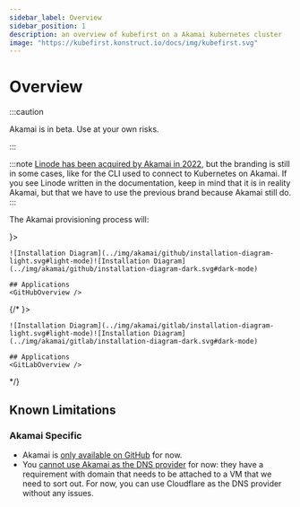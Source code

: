 ```yaml
---
sidebar_label: Overview
sidebar_position: 1
description: an overview of kubefirst on a Akamai kubernetes cluster
image: "https://kubefirst.konstruct.io/docs/img/kubefirst.svg"
---
```



<div class="cloud_logo">
  <AkamaiLogo width="200px" alt="Akamai Logo" />
</div>

# Overview

:::caution

Akamai is in beta. Use at your own risks.

:::

:::note
[Linode has been acquired by Akamai in 2022](https://www.akamai.com/newsroom/press-release/akamai-completes-acquisition-of-linode), but the branding is still in some cases, like for the CLI used to connect to Kubernetes on Akamai. If you see Linode written in the documentation, keep in mind that it is in reality Akamai, but that we have to use the previous brand because Akamai still do.
:::

The Akamai provisioning process will:
<CommonProvisionProcess 
    firstitem="Create a Kubernetes management cluster in the Akamai cloud."
    seconditem="Create three virtual workload clusters for each default environment (development, staging & production)."
/>

<Tabs groupId="git_provider" defaultValue="github" queryString>
  <TabItem attributes={{ className: styles.github }} value="github" label={ <GitHubLogo /> }>

    ![Installation Diagram](../img/akamai/github/installation-diagram-light.svg#light-mode)![Installation Diagram](../img/akamai/github/installation-diagram-dark.svg#dark-mode)

    ## Applications
    <GitHubOverview />

  </TabItem>
  <!-- markdownlint-disable MD049 -->
  {/*<TabItem value="gitlab" attributes={{ className: styles.gitlab }} label={ <GitLabLogo /> }>

    ![Installation Diagram](../img/akamai/gitlab/installation-diagram-light.svg#light-mode)![Installation Diagram](../img/akamai/gitlab/installation-diagram-dark.svg#dark-mode)

    ## Applications
    <GitLabOverview />
  </TabItem> */}
</Tabs>

## Known Limitations

<KnownLimitations />

### Akamai Specific

- Akamai is [only available on GitHub](https://github.com/kubefirst/kubefirst/issues/2143) for now.
- You [cannot use Akamai as the DNS provider](https://github.com/kubefirst/kubefirst/issues/2144) for now: they have a requirement with domain that needs to be attached to a VM that we need to sort out. For now, you can use Cloudflare as the DNS provider without any issues.
